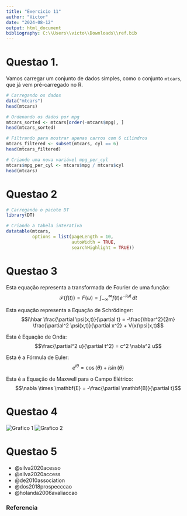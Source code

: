 ```yaml
---
title: "Exercicio 11"
author: "Victor"
date: "2024-08-12"
output: html_document
bibliography: C:\\Users\\victo\\Downloads\\ref.bib
---
```


# Questao 1.

Vamos carregar um conjunto de dados simples, como o conjunto `mtcars`, que já vem pré-carregado no R.

```r
# Carregando os dados
data("mtcars")
head(mtcars)

# Ordenando os dados por mpg
mtcars_sorted <- mtcars[order(-mtcars$mpg), ]
head(mtcars_sorted)

# Filtrando para mostrar apenas carros com 6 cilindros
mtcars_filtered <- subset(mtcars, cyl == 6)
head(mtcars_filtered)

# Criando uma nova variável mpg_per_cyl
mtcars$mpg_per_cyl <- mtcars$mpg / mtcars$cyl
head(mtcars)
```
# Questao 2
```r
# Carregando o pacote DT
library(DT)

# Criando a tabela interativa
datatable(mtcars, 
          options = list(pageLength = 10, 
                         autoWidth = TRUE, 
                         searchHighlight = TRUE))

```
# Questao 3

Esta equação representa a transformada de Fourier de uma função: $$\mathcal{F}\{f(t)\} = F(\omega) = \int_{-\infty}^{\infty} f(t) e^{-i\omega t} \, dt$$

Esta equação representa a Equação de Schrödinger: $$i\hbar \frac{\partial \psi(x,t)}{\partial t} = -\frac{\hbar^2}{2m} \frac{\partial^2 \psi(x,t)}{\partial x^2} + V(x)\psi(x,t)$$

Esta é Equação de Onda: $$\frac{\partial^2 u}{\partial t^2} = c^2 \nabla^2 u$$

Esta é a Fórmula de Euler: $$e^{i\theta} = \cos(\theta) + i\sin(\theta)$$

Esta é a Equação de Maxwell para o Campo Elétrico:$$\nabla \times \mathbf{E} = -\frac{\partial \mathbf{B}}{\partial t}$$


# Questao 4

![Grafico 1](\Users\victo\Downloads\rmark image 1.png)
![Grafico 2](\Users\victo\Downloads\rmark image 2.png)

# Questao 5

- @silva2020acesso
- @silva2020access
- @de2010association
- @dos2018prospecccao
- @holanda2006avaliaccao

### Referencia
